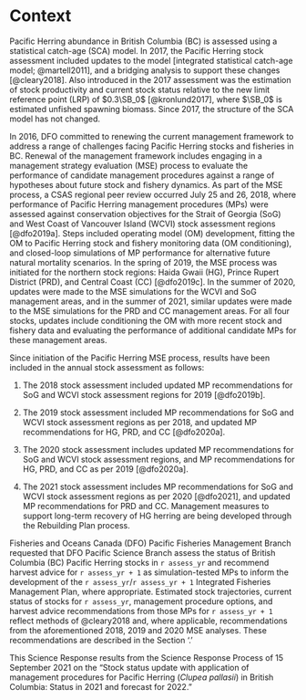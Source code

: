 # Context

Pacific Herring abundance in British Columbia (BC) is assessed using
a statistical catch-age (SCA) model.
In 2017, the Pacific Herring stock assessment included updates to the model
[integrated statistical catch-age model; @martell2011],
and a bridging analysis to support these changes [@cleary2018].
Also introduced in the 2017 assessment was
the estimation of stock productivity and current stock status
relative to the new limit reference point (LRP) of $0.3\SB_0$ [@kronlund2017],
where $\SB_0$ is estimated unfished spawning biomass.
Since 2017, the structure of the SCA model has not changed.
<!-- In 2020 an update was made to the forecasting model.
Historically the model has used the estimated terminal year recruits when projecting the model one year ahead.
The change was made to use average recruitment generated from a normal distribution. -->

In 2016, DFO committed to renewing the current management framework to
address a range of challenges facing Pacific Herring stocks and fisheries in BC.
Renewal of the management framework includes engaging in
a management strategy evaluation (MSE) process to evaluate
the performance of candidate management procedures against
a range of hypotheses about future stock and fishery dynamics.
As part of the MSE process,
a CSAS regional peer review occurred July 25 and 26, 2018,
where performance of Pacific Herring management procedures (MPs) were assessed
against conservation objectives for the
Strait of Georgia (SoG) and West Coast of Vancouver Island (WCVI)
stock assessment regions [@dfo2019a].
Steps included operating model (OM) development,
fitting the OM to Pacific Herring stock and fishery monitoring data (OM conditioning), and
closed-loop simulations of MP performance for alternative future natural mortality scenarios.
In the spring of 2019, the MSE process was initiated for the northern stock regions:
Haida Gwaii (HG), Prince Rupert District (PRD), and Central Coast (CC) [@dfo2019c]. 
In the summer of 2020, updates were made to the MSE simulations for the WCVI and SoG management areas,
and in the summer of 2021,
similar updates were made to the MSE simulations for the PRD and CC management areas.
For all four stocks, updates include
conditioning the OM with more recent stock and fishery data and
evaluating the performance of additional candidate MPs for these management areas.

Since initiation of the Pacific Herring MSE process,
results have been included in the annual stock assessment as follows:

1. The 2018 stock assessment included updated MP recommendations
for SoG and WCVI stock assessment regions for 2019 [@dfo2019b].

1. The 2019 stock assessment included MP recommendations
for SoG and WCVI stock assessment regions as per 2018, and
updated MP recommendations for HG, PRD, and CC [@dfo2020a].

1. The 2020 stock assessment includes updated MP recommendations
for SoG and WCVI stock assessment regions, and
MP recommendations for HG, PRD, and CC as per 2019 [@dfo2020a].  

1. The 2021 stock assessment includes MP recommendations
for SoG and WCVI stock assessment regions as per 2020 [@dfo2021], and
updated MP recommendations for PRD and CC.
Management measures to support long-term recovery of HG herring
are being developed through the Rebuilding Plan process.

Fisheries and Oceans Canada (DFO) Pacific Fisheries Management Branch requested
that DFO Pacific Science Branch assess the status of
British Columbia (BC) Pacific Herring stocks in `r assess_yr` and
recommend harvest advice for `r assess_yr + 1`
as simulation-tested MPs to inform the development of the
`r assess_yr`/`r assess_yr + 1` Integrated Fisheries Management Plan,
where appropriate.
Estimated stock trajectories,
current status of stocks for `r assess_yr`,
management procedure options, and
harvest advice recommendations from those MPs for `r assess_yr + 1`
reflect methods of @cleary2018 and,
where applicable,
recommendations from the aforementioned 2018, 2019 and 2020 MSE analyses.
These recommendations are described in the Section '\nameref{sec:harv-opts}.'

<!--  Mandatory last paragraph in this section -->
This Science Response results from the Science Response Process of
15 September 2021 on the
"Stock status update with application of management procedures for Pacific Herring
(*Clupea pallasii*) in British Columbia: Status in 2021 and forecast for 2022."
